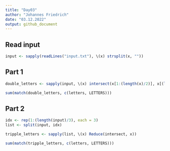 ```yaml
---
title: "Day03"
author: "Johannes Friedrich"
date: "03.12.2022"
output: github_document
---
```


## Read input

```r
input <- sapply(readLines("input.txt"), \(x) strsplit(x, ""))
```

## Part 1

```r
double_letters <- sapply(input, \(x) intersect(x[1:(length(x)/2)], x[(length(x)/2+1):length(x)]))

sum(match(double_letters, c(letters, LETTERS)))
```

## Part 2

```r
idx <- rep(1:(length(input)/3), each = 3)
list <- split(input, idx)

tripple_letters <- sapply(list, \(x) Reduce(intersect, x))

sum(match(tripple_letters, c(letters, LETTERS)))
```
